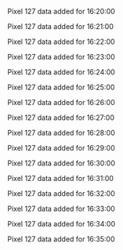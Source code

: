 Pixel 127 data added for 16:20:00

Pixel 127 data added for 16:21:00

Pixel 127 data added for 16:22:00

Pixel 127 data added for 16:23:00

Pixel 127 data added for 16:24:00

Pixel 127 data added for 16:25:00

Pixel 127 data added for 16:26:00

Pixel 127 data added for 16:27:00

Pixel 127 data added for 16:28:00

Pixel 127 data added for 16:29:00

Pixel 127 data added for 16:30:00

Pixel 127 data added for 16:31:00

Pixel 127 data added for 16:32:00

Pixel 127 data added for 16:33:00

Pixel 127 data added for 16:34:00

Pixel 127 data added for 16:35:00

